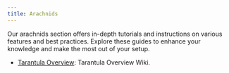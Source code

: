 ```yaml
---
title: Arachnids
---
```

Our arachnids section offers in-depth tutorials and instructions on various features and best practices. Explore these guides to enhance your knowledge and make the most out of your setup.

- [Tarantula Overview](./tarantula-overview): Tarantula Overview Wiki.

